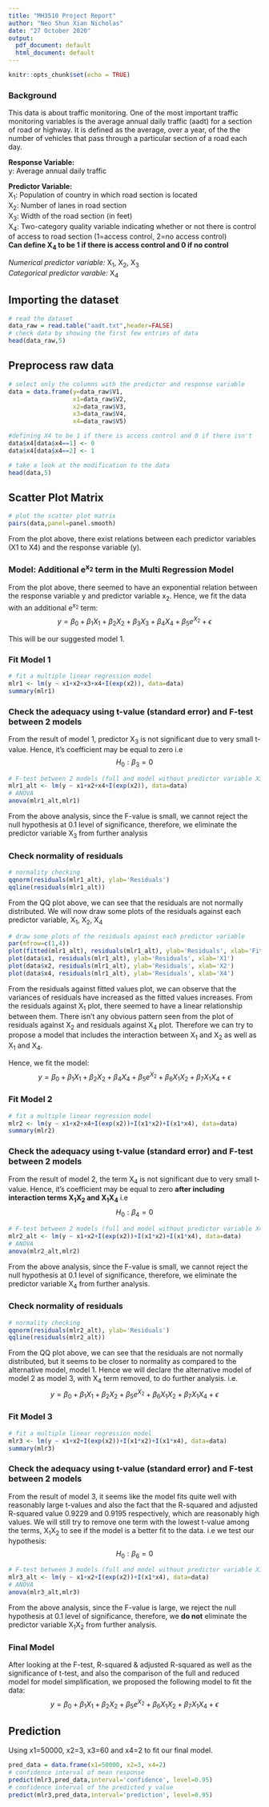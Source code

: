 ```yaml
---
title: "MH3510 Project Report"
author: "Neo Shun Xian Nicholas"
date: "27 October 2020"
output:
  pdf_document: default
  html_document: default
---
```


```r
knitr::opts_chunk$set(echo = TRUE)
```

### Background
This data is about traffic monitoring. One of the most important traffic monitoring variables is the average annual daily traffic (aadt) for a section of road or highway. It is defined as the average, over a year, of the the number of vehicles that pass through a particular section of a road each day.  
  
  
**Response Variable:**   
y: Average annual daily traffic 
  
**Predictor Variable:**  
X~1~: Population of country in which road section is located  
X~2~: Number of lanes in road section   
X~3~: Width of the road section (in feet)  
X~4~: Two-category quality variable indicating whether or not there is control of access to road section (1=access control, 2=no access control)  
**Can define X~4~ to be 1 if there is access control and 0 if no control**  
  
*Numerical predictor variable:* X~1~, X~2~, X~3~    
*Categorical predictor varable:* X~4~  

## Importing the dataset
```r
# read the dataset
data_raw = read.table("aadt.txt",header=FALSE)
# check data by showing the first few entries of data
head(data_raw,5)
```

## Preprocess raw data
```r
# select only the columns with the predictor and response variable
data = data.frame(y=data_raw$V1,
                  x1=data_raw$V2,
                  x2=data_raw$V3,
                  x3=data_raw$V4,
                  x4=data_raw$V5)

#defining X4 to be 1 if there is access control and 0 if there isn't
data$x4[data$x4==1] <- 0
data$x4[data$x4==2] <- 1

# take a look at the modification to the data
head(data,5)
```

## Scatter Plot Matrix
```r
# plot the scatter plot matrix
pairs(data,panel=panel.smooth)
```
  
From the plot above, there exist relations between each predictor variables (X1 to X4) and the response variable (y). 

### Model: Additional e^x~2~^ term in the Multi Regression Model
From the plot above, there seemed to have an exponential relation between the response variable y and predictor variable x~2~. Hence, we fit the data with an additional e^x~2~^ term: $$y=\beta_{0}+\beta_{1}X_{1}+\beta_{2}X_{2}+\beta_{3}X_{3}+\beta_{4}X_{4}+\beta_{5}e^{X_{2}}+\epsilon$$

This will be our suggested model 1.

### Fit Model 1
```r
# fit a multiple linear regression model
mlr1 <- lm(y ~ x1+x2+x3+x4+I(exp(x2)), data=data)
summary(mlr1)
```

### Check the adequacy using t-value (standard error) and F-test between 2 models
From the result of model 1, predictor X~3~ is not significant due to very small t-value. Hence, it's coefficient may be equal to zero i.e $$H_{0}: \beta_{3} = 0$$

```r
# F-test between 2 models (full and model without predictor variable X3)
mlr1_alt <- lm(y ~ x1+x2+x4+I(exp(x2)), data=data)
# ANOVA
anova(mlr1_alt,mlr1)
```
From the above analysis, since the F-value is small, we cannot reject the null hypothesis at 0.1 level of significance, therefore, we eliminate the predictor variable X~3~ from further analysis

### Check normality of residuals
```r
# normality checking
qqnorm(residuals(mlr1_alt), ylab='Residuals')
qqline(residuals(mlr1_alt))
```
  
From the QQ plot above, we can see that the residuals are not normally distributed. We will now draw some plots of the residuals against each predictor variable, X~1~, X~2~, X~4~  
```r
# draw some plots of the residuals against each predictor variable
par(mfrow=c(1,4))
plot(fitted(mlr1_alt), residuals(mlr1_alt), ylab='Residuals', xlab='Fitted values')
plot(data$x1, residuals(mlr1_alt), ylab='Residuals', xlab='X1')
plot(data$x2, residuals(mlr1_alt), ylab='Residuals', xlab='X2')
plot(data$x4, residuals(mlr1_alt), ylab='Residuals', xlab='X4')
```
  
From the residuals against fitted values plot, we can observe that the variances of residuals have increased as the fitted values increases. From the residuals against X~1~ plot, there seemed to have a linear relationship between them. There isn't any obvious pattern seen from the plot of residuals against X~2~ and residuals against X~4~ plot. Therefore we can try to propose a model that includes the interaction between X~1~ and X~2~ as well as X~1~ and X~4~.
  
Hence, we fit the model:   $$y=\beta_{0}+\beta_{1}X_{1}+\beta_{2}X_{2}+\beta_{4}X_{4}+\beta_{5}e^{X_{2}}+\beta_{6}X_{1}X_{2}+\beta_{7}X_{1}X_{4}+\epsilon$$

### Fit Model 2
```r
# fit a multiple linear regression model
mlr2 <- lm(y ~ x1+x2+x4+I(exp(x2))+I(x1*x2)+I(x1*x4), data=data)
summary(mlr2)
```
### Check the adequacy using t-value (standard error) and F-test between 2 models
From the result of model 2, the term X~4~ is not significant due to very small t-value. Hence, it's coefficient may be equal to zero **after including interaction terms X~1~X~2~ and X~1~X~4~** i.e $$H_{0}: \beta_{4} = 0$$

```r
# F-test between 2 models (full and model without predictor variable X4)
mlr2_alt <- lm(y ~ x1+x2+I(exp(x2))+I(x1*x2)+I(x1*x4), data=data)
# ANOVA
anova(mlr2_alt,mlr2)
```
From the above analysis, since the F-value is small, we cannot reject the null hypothesis at 0.1 level of significance, therefore, we eliminate the predictor variable X~4~ from further analysis.

### Check normality of residuals
```r
# normality checking
qqnorm(residuals(mlr2_alt), ylab='Residuals')
qqline(residuals(mlr2_alt))
```

From the QQ plot above, we can see that the residuals are not normally distributed, but it seems to be closer to normality as compared to the alternative model, model 1. Hence we will declare the alternative model of model 2 as model 3, with X~4~ term removed, to do further analysis. i.e. 
$$y=\beta_{0}+\beta_{1}X_{1}+\beta_{2}X_{2}+\beta_{5}e^{X_{2}}+\beta_{6}X_{1}X_{2}+\beta_{7}X_{1}X_{4}+\epsilon$$

### Fit Model 3
```r
# fit a multiple linear regression model
mlr3 <- lm(y ~ x1+x2+I(exp(x2))+I(x1*x2)+I(x1*x4), data=data)
summary(mlr3)
```

### Check the adequacy using t-value (standard error) and F-test between 2 models
From the result of model 3, it seems like the model fits quite well with reasonably large t-values and also the fact that the R-squared and adjusted R-squared value 0.9229 and 0.9195 respectively, which are reasonably high values. We will still try to remove one term with the lowest t-value among the terms, X~1~X~2~ to see if the model is a better fit to the data. i.e we test our hypothesis: $$H_{0}: \beta_{6} = 0$$

```r
# F-test between 3 models (full and model without predictor variable X1X2)
mlr3_alt <- lm(y ~ x1+x2+I(exp(x2))+I(x1*x4), data=data)
# ANOVA
anova(mlr3_alt,mlr3)
```
From the above analysis, since the F-value is large, we reject the null hypothesis at 0.1 level of significance, therefore, we **do not** eliminate the predictor variable X~1~X~2~ from further analysis.

### Final Model
After looking at the F-test, R-squared & adjusted R-squared as well as the significance of t-test, and also the comparison of the full and reduced model for model simplification, we proposed the following model to fit the data:  $$y=\beta_{0}+\beta_{1}X_{1}+\beta_{2}X_{2}+\beta_{5}e^{X_{2}}+\beta_{6}X_{1}X_{2}+\beta_{7}X_{1}X_{4}+\epsilon$$

## Prediction
Using x1=50000, x2=3, x3=60 and x4=2 to fit our final model.
```r
pred_data = data.frame(x1=50000, x2=3, x4=2)
# confidence interval of mean response
predict(mlr3,pred_data,interval='confidence', level=0.95)
# confidence interval of the predicted y value
predict(mlr3,pred_data,interval='prediction', level=0.95)
```